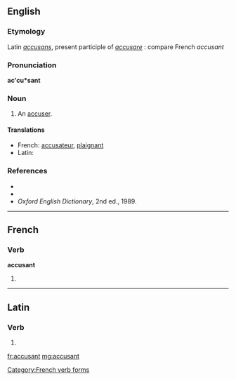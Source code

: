 ==English==

===Etymology===
Latin ''[[accusans]]'', present participle of ''[[accusare]]''  : compare French ''accusant''

===Pronunciation===
'''ac'cu*sant'''
{{rfp}}

===Noun===
{{en-noun}}

# {{obsolete}} An [[accuser]].

====Translations====
* French: [[accusateur]], [[plaignant]]
* Latin: {{t-|la|accusans}}

===References===
* {{R:Webster 1828}}
* {{R:Webster 1913}}
* ''Oxford English Dictionary'', 2nd ed., 1989.

----

==French==

===Verb===
'''accusant'''

# {{form of|Present participle|accuser}}

[[Category:French verb forms]]

----

==Latin==

===Verb===
{{la-verb-form|accūsant}}

# {{conjugation of|accuso|accūsō|3|p|pres|act|ind|lang=la}}

[[fr:accusant]]
[[mg:accusant]]